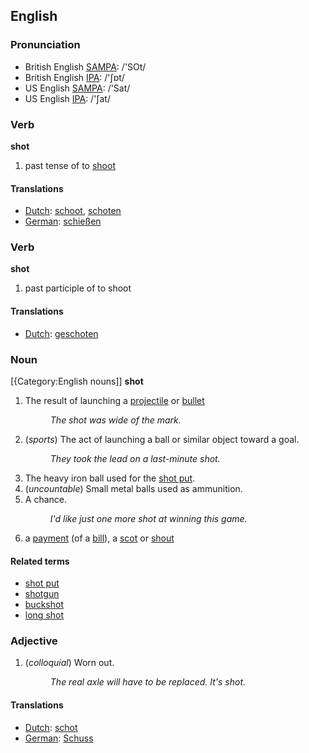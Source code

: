 ==English==

=== Pronunciation ===
*British English [[w:SAMPA|SAMPA]]: /'SOt/
*British English [[w:IPA|IPA]]: /'ʃɒt/
*US English [[w:SAMPA|SAMPA]]: /'Sat/
*US English [[w:IPA|IPA]]: /'ʃat/

=== Verb ===

'''shot'''

# past tense of to [[shoot]]

==== Translations ====
*[[Dutch]]: [[schoot]], [[schoten]]
*[[German]]: [[schießen]]

=== Verb ===

'''shot'''

# past participle of to shoot

==== Translations ====
*[[Dutch]]: [[geschoten]]

=== Noun ===
[{Category:English nouns]]
'''shot'''

# The result of launching a [[projectile]] or [[bullet]]
#: ''The shot was wide of the mark.''
# (''sports'') The act of launching a ball or similar object toward a goal.
#: ''They took the lead on a last-minute shot.''
# The heavy iron ball used for the [[shot put]].
# (''uncountable'') Small metal balls used as ammunition.
# A chance.
#: ''I'd like just one more shot at winning this game.''
#a [[payment]] (of a [[bill]]), a [[scot]] or [[shout]]

==== Related terms ====

*[[shot put]]
*[[shotgun]]
*[[buckshot]]
*[[long shot]]

=== Adjective ===

# (''colloquial'') Worn out.
#: ''The real axle will have to be replaced.  It's shot.''

==== Translations ====
*[[Dutch]]: [[schot]]
*[[German]]: [[Schuss]]